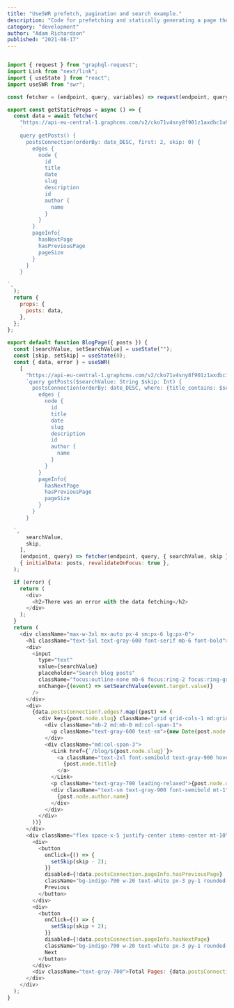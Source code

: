 ---
title: "UseSWR prefetch, pagination and search example."
description: "Code for prefetching and statically generating a page then taking over with useSWR for pagination and search on client side."
category: "development"
author: "Adam Richardson"
published: "2021-08-17"
---

```js:/pages/index.js

import { request } from "graphql-request";
import Link from "next/link";
import { useState } from "react";
import useSWR from "swr";

const fetcher = (endpoint, query, variables) => request(endpoint, query, variables);

export const getStaticProps = async () => {
  const data = await fetcher(
    "https://api-eu-central-1.graphcms.com/v2/cko71v4sny8f901z1axdbc1u9/master",
    `
    query getPosts() {
      postsConnection(orderBy: date_DESC, first: 2, skip: 0) {
        edges {
          node {
            id
            title
            date
            slug
            description
            id
            author {
              name
            }
          }
        }
        pageInfo{
          hasNextPage
          hasPreviousPage
          pageSize
        }
      }
    }

`,
  );
  return {
    props: {
      posts: data,
    },
  };
};

export default function BlogPage({ posts }) {
  const [searchValue, setSearchValue] = useState("");
  const [skip, setSkip] = useState(0);
  const { data, error } = useSWR(
    [
      "https://api-eu-central-1.graphcms.com/v2/cko71v4sny8f901z1axdbc1u9/master",
      `query getPosts($searchValue: String $skip: Int) {
        postsConnection(orderBy: date_DESC, where: {title_contains: $searchValue}, first: 2, skip: $skip) {
          edges {
            node {
              id
              title
              date
              slug
              description
              id
              author {
                name
              }
            }
          }
          pageInfo{
            hasNextPage
            hasPreviousPage
            pageSize
          }
        }
      }

  `,
      searchValue,
      skip,
    ],
    (endpoint, query) => fetcher(endpoint, query, { searchValue, skip }),
    { initialData: posts, revalidateOnFocus: true },
  );

  if (error) {
    return (
      <div>
        <h2>There was an error with the data fetching</h2>
      </div>
    );
  }
  return (
    <div className="max-w-3xl mx-auto px-4 sm:px-6 lg:px-0">
      <h1 className="text-5xl text-gray-600 font-serif mb-6 font-bold">The Blog</h1>
      <div>
        <input
          type="text"
          value={searchValue}
          placeholder="Search blog posts"
          className="focus:outline-none mb-6 focus:ring-2 focus:ring-gray-900 w-full rounded-lg border h-10 pl-4 text-lg text-gray-800 border-gray-200"
          onChange={(event) => setSearchValue(event.target.value)}
        />
      </div>
      <div>
        {data.postsConnection?.edges?.map((post) => (
          <div key={post.node.slug} className="grid grid-cols-1 md:grid-cols-4 py-6">
            <div className="mb-2 md:mb-0 md:col-span-1">
              <p className="text-gray-600 text-sm">{new Date(post.node.date).toDateString()}</p>
            </div>
            <div className="md:col-span-3">
              <Link href={`/blog/${post.node.slug}`}>
                <a className="text-2xl font-semibold text-gray-900 hover:text-gray-700 transition-colors duration-300">
                  {post.node.title}
                </a>
              </Link>
              <p className="text-gray-700 leading-relaxed">{post.node.description}</p>
              <div className="text-sm text-gray-900 font-semibold mt-1">
                {post.node.author.name}
              </div>
            </div>
          </div>
        ))}
      </div>
      <div className="flex space-x-5 justify-center items-center mt-10">
        <div>
          <button
            onClick={() => {
              setSkip(skip - 2);
            }}
            disabled={!data.postsConnection.pageInfo.hasPreviousPage}
            className="bg-indigo-700 w-20 text-white px-3 py-1 rounded-md disabled:bg-gray-400 disabled:text-gray-800">
            Previous
          </button>
        </div>
        <div>
          <button
            onClick={() => {
              setSkip(skip + 2);
            }}
            disabled={!data.postsConnection.pageInfo.hasNextPage}
            className="bg-indigo-700 w-20 text-white px-3 py-1 rounded-md disabled:bg-gray-400 disabled:text-gray-800">
            Next
          </button>
        </div>
        <div className="text-gray-700">Total Pages: {data.postsConnection.pageInfo.pageSize}</div>
      </div>
    </div>
  );
}


```
